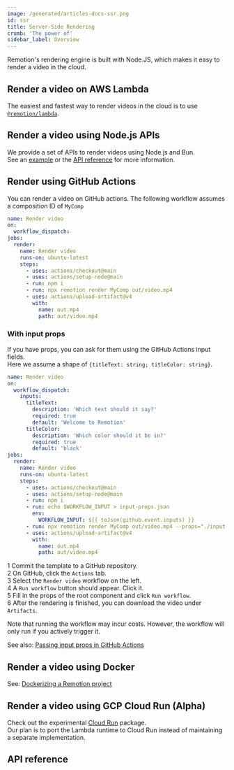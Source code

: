 ```yaml
---
image: /generated/articles-docs-ssr.png
id: ssr
title: Server-Side Rendering
crumb: 'The power of'
sidebar_label: Overview
---
```



Remotion's rendering engine is built with Node.JS, which makes it easy to render a video in the cloud.

## Render a video on AWS Lambda

The easiest and fastest way to render videos in the cloud is to use [`@remotion/lambda`](/docs/lambda).

## Render a video using Node.js APIs

We provide a set of APIs to render videos using Node.js and Bun.  
See an [example](/docs/ssr-node) or the [API reference](/docs/renderer) for more information.

## Render using GitHub Actions

You can render a video on GitHub actions. The following workflow assumes a composition ID of `MyComp`

```yaml
name: Render video
on:
  workflow_dispatch:
jobs:
  render:
    name: Render video
    runs-on: ubuntu-latest
    steps:
      - uses: actions/checkout@main
      - uses: actions/setup-node@main
      - run: npm i
      - run: npx remotion render MyComp out/video.mp4
      - uses: actions/upload-artifact@v4
        with:
          name: out.mp4
          path: out/video.mp4
```

### With input props

If you have props, you can ask for them using the GitHub Actions input fields.  
Here we assume a shape of `{titleText: string; titleColor: string}`.

```yaml
name: Render video
on:
  workflow_dispatch:
    inputs:
      titleText:
        description: 'Which text should it say?'
        required: true
        default: 'Welcome to Remotion'
      titleColor:
        description: 'Which color should it be in?'
        required: true
        default: 'black'
jobs:
  render:
    name: Render video
    runs-on: ubuntu-latest
    steps:
      - uses: actions/checkout@main
      - uses: actions/setup-node@main
      - run: npm i
      - run: echo $WORKFLOW_INPUT > input-props.json
        env:
          WORKFLOW_INPUT: ${{ toJson(github.event.inputs) }}
      - run: npx remotion render MyComp out/video.mp4 --props="./input-props.json"
      - uses: actions/upload-artifact@v4
        with:
          name: out.mp4
          path: out/video.mp4
```

<Step>1</Step> Commit the template to a GitHub repository.
<br />
<Step>2</Step> On GitHub, click the <code>Actions</code> tab.
<br />
<Step>3</Step> Select the <code>Render video</code> workflow on the left.
<br />
<Step>4</Step> A <code>Run workflow</code> button should appear. Click it.
<br />
<Step>5</Step> Fill in the props of the root component and click <code>Run workflow</code>.<br />
<Step>6</Step> After the rendering is finished, you can download the video under <code>Artifacts</code>.<br />

Note that running the workflow may incur costs. However, the workflow will only run if you actively trigger it.

See also: [Passing input props in GitHub Actions](/docs/passing-props#passing-input-props-in-github-actions)

## Render a video using Docker

See: [Dockerizing a Remotion project](/docs/docker)

## Render a video using GCP Cloud Run (Alpha)

Check out the experimental [Cloud Run](/docs/cloudrun-alpha) package.  
Our plan is to port the Lambda runtime to Cloud Run instead of maintaining a separate implementation.

## API reference

<TableOfContents />
